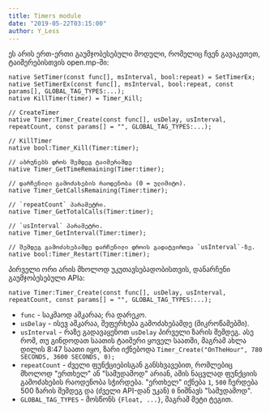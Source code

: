 ```yaml
---
title: Timers module
date: "2019-05-22T03:15:00"
author: Y_Less
---
```


ეს არის ერთ-ერთი გაუმჯობესებული მოდული, რომელიც ჩვენ გავაკეთეთ, ტაიმერებისთვის open.mp-ში:

```pawn
native SetTimer(const func[], msInterval, bool:repeat) = SetTimerEx;
native SetTimerEx(const func[], msInterval, bool:repeat, const params[], GLOBAL_TAG_TYPES:...);
native KillTimer(timer) = Timer_Kill;

// CreateTimer
native Timer:Timer_Create(const func[], usDelay, usInterval, repeatCount, const params[] = "", GLOBAL_TAG_TYPES:...);

// KillTimer
native bool:Timer_Kill(Timer:timer);

// აბრუნებს დროს შემდეგ ტაიმერამდე
native Timer_GetTimeRemaining(Timer:timer);

// დარჩენილი გამოძახების რაოდენობა (0 = ულიმიტო).
native Timer_GetCallsRemaining(Timer:timer);

// `repeatCount` პარამეტრი.
native Timer_GetTotalCalls(Timer:timer);

// `usInterval` პარამეტრი.
native Timer_GetInterval(Timer:timer);

// შემდეგ გამოძახებამდე დარჩენილი დროის გადატვირთვა `usInterval`-ზე.
native bool:Timer_Restart(Timer:timer);
```

პირველი ორი არის მხოლოდ უკუთავსებადობისთვის, დანარჩენი გაუმჯობესებული APIა:

```pawn
native Timer:Timer_Create(const func[], usDelay, usInterval, repeatCount, const params[] = "", GLOBAL_TAG_TYPES:...);
```

- `func` - საკმაოდ აშკარაა; რა დარეკო.
- `usDelay` - ისევ აშკარაა, შეფერხება გამოძახებამდე (მიკროწამებში).
- `usInterval` - რაზე გადავაყენოთ `usDelay` პირველი ზარის შემდეგ. ასე რომ, თუ გინდოდათ საათის ტაიმერი ყოველ საათში, მაგრამ ახლა დილის 8:47 საათი იყო, ზარი იქნებოდა `Timer_Create("OnTheHour", 780 SECONDS, 3600 SECONDS, 0);`
- `repeatCount` - ძველი ფუნქციებისგან განსხვავებით, რომლებიც მხოლოდ "ერთხელ" ან "სამუდამოდ" არიან, ამის ნაცვლად ფუნქციის გამოძახების რაოდენობა სჭირდება. "ერთხელ" იქნება `1`, `500` ჩერდება 500 ზარის შემდეგ და (ძველი API-დან უკან) `0` ნიშნავს "სამუდამოდ".
- `GLOBAL_TAG_TYPES` - მოსწონს `{Float, ...}`, მაგრამ მეტი ტეგით.
